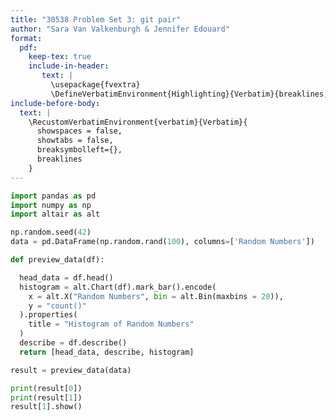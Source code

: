 ```yaml
---
title: "30538 Problem Set 3: git pair"
author: "Sara Van Valkenburgh & Jennifer Edouard"
format: 
  pdf:
    keep-tex: true
    include-in-header: 
       text: |
         \usepackage{fvextra}
         \DefineVerbatimEnvironment{Highlighting}{Verbatim}{breaklines,commandchars=\\\{\}}
include-before-body:
  text: |
    \RecustomVerbatimEnvironment{verbatim}{Verbatim}{
      showspaces = false,
      showtabs = false,
      breaksymbolleft={},
      breaklines
    }
---
```


```python
import pandas as pd
import numpy as np
import altair as alt

np.random.seed(42)
data = pd.DataFrame(np.random.rand(100), columns=['Random Numbers'])

def preview_data(df):

  head_data = df.head()
  histogram = alt.Chart(df).mark_bar().encode(
    x = alt.X("Random Numbers", bin = alt.Bin(maxbins = 20)),
    y = "count()"
  ).properties(
    title = "Histogram of Random Numbers"
  )
  describe = df.describe()
  return [head_data, describe, histogram]

result = preview_data(data)

print(result[0])
print(result[1])
result[1].show()
```